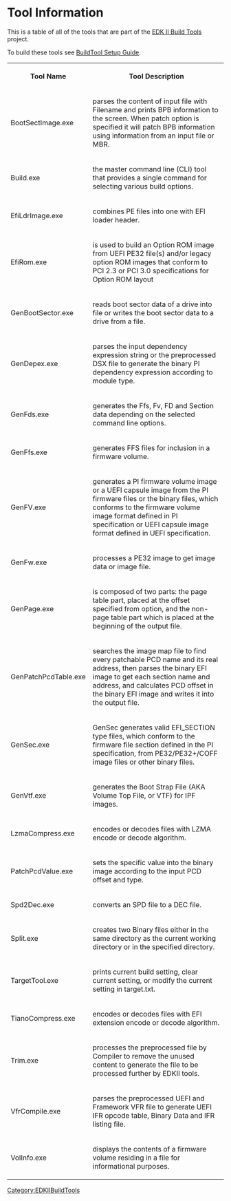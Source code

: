 [[Category:EDKIIBuildTools]]
= Tool Information = 
This is a table of all of the tools that are part of the [[edk2-buildtools| EDK II Build Tools]] project.

To build these tools see [[BuildTool Setup Guide]].


<div class="t_projects">
<table >
<tr><th>Tool Name</th><th>Tool Description</th></tr>
<tr><td>BootSectImage.exe</td><td>parses the content of input file with Filename and prints BPB information to the screen. When patch option is specified it will patch BPB information using information from an input file or MBR.</td></tr>

<tr><td>Build.exe</td><td>the master command line (CLI) tool that provides a single command for selecting various build options.</td></tr>

<tr><td>EfiLdrImage.exe</td><td>combines PE files into one with EFI loader header. 

</td></tr><tr><td>EfiRom.exe</td><td>is used to build an Option ROM image from UEFI PE32 file(s) and/or legacy option ROM images that conform to PCI 2.3 or PCI 3.0 specifications for Option ROM layout

</td></tr><tr><td>GenBootSector.exe</td><td>reads boot sector data of a drive into file or writes the boot sector data to a drive from a file. 

</td></tr><tr><td>GenDepex.exe</td><td>parses the input dependency expression string or the preprocessed DSX file to generate the binary PI dependency expression according to module type. 

</td></tr><tr><td>GenFds.exe</td><td>generates the Ffs, Fv, FD and Section data depending on the selected command line options. 

</td></tr><tr><td>GenFfs.exe</td><td>generates FFS files for inclusion in a firmware volume. 

</td></tr><tr><td>GenFV.exe</td><td>generates a PI firmware volume image or a UEFI capsule image from the PI firmware files or the binary files, which conforms to the firmware volume image format defined in PI specification or UEFI capsule image format defined in UEFI specification. 

</td></tr><tr><td>GenFw.exe</td><td>processes a PE32 image to get image data or image file.

</td></tr><tr><td>GenPage.exe</td><td>is composed of two parts: the page table part, placed at the offset specified from option, and the non-page table part which is placed at the beginning of the output file. 

</td></tr><tr><td>GenPatchPcdTable.exe</td><td> searches the image map file to find every patchable PCD name and its real address, then parses the binary EFI image to get each section name and address, and calculates PCD offset in the binary EFI image and writes it into the output file.

</td></tr><tr><td>GenSec.exe</td><td>GenSec generates valid EFI_SECTION type files, which conform to the firmware file section defined in the PI specification, from PE32/PE32+/COFF image files or other binary files. 

</td></tr><tr><td>GenVtf.exe</td><td> generates the Boot Strap File (AKA Volume Top File, or VTF) for IPF images. 

</td></tr><tr><td>LzmaCompress.exe</td><td>encodes or decodes files with LZMA encode or decode algorithm. 

</td></tr><tr><td>PatchPcdValue.exe</td><td>sets the specific value into the binary image according to the input PCD offset and type. 

</td></tr><tr><td>Spd2Dec.exe</td><td> converts an SPD file to a DEC file. 

</td></tr><tr><td>Split.exe</td><td> creates two Binary files either in the same directory as the current working directory or in the specified directory. 

</td></tr><tr><td>TargetTool.exe</td><td>prints current build setting, clear current setting, or modify the current setting in target.txt. 

</td></tr><tr><td>TianoCompress.exe</td><td> encodes or decodes files with EFI extension encode or decode algorithm.
 
</td></tr><tr><td>Trim.exe</td><td> processes the preprocessed file by Compiler to remove the unused content to generate the file to be processed further by EDKII tools. 

</td></tr><tr><td>VfrCompile.exe</td><td> parses the preprocessed UEFI and Framework VFR file to generate UEFI IFR opcode table, Binary Data and IFR listing file. 
 
</td></tr><tr><td>VolInfo.exe</td><td>displays the contents of a firmware volume residing in a file for informational purposes.
</td></tr>
</table>
</div>